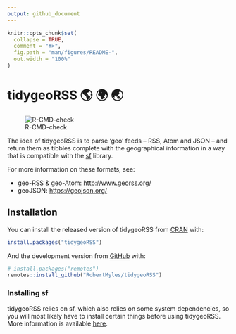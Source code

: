 ```yaml
---
output: github_document
---
```


<!-- README.md is generated from README.Rmd. Please edit that file -->

```r
knitr::opts_chunk$set(
  collapse = TRUE,
  comment = "#>",
  fig.path = "man/figures/README-",
  out.width = "100%"
)
```

# tidygeoRSS 🌎 🌍 🌏

![R-CMD-check](https://github.com/RobertMyles/tidygeoRSS/workflows/R-CMD-check/badge.svg)

The idea of tidygeoRSS is to parse 'geo' feeds -- RSS, Atom and JSON -- and return them as tibbles complete with the geographical information in a way that is compatible with the [sf](https://r-spatial.github.io/sf/articles/sf1.html) library. 

For more information on these formats, see: 

- geo-RSS & geo-Atom: [http://www.georss.org/](http://www.georss.org/)  
- geoJSON: [https://geojson.org/](https://geojson.org/)

## Installation

You can install the released version of tidygeoRSS from [CRAN](https://CRAN.R-project.org) with:

``` r
install.packages("tidygeoRSS")
```

And the development version from [GitHub](https://github.com/) with:

```r
# install.packages("remotes")
remotes::install_github("RobertMyles/tidygeoRSS")
```

### Installing sf

tidygeoRSS relies on sf, which also relies on some system dependencies, so you will most likely have to install certain things before using tidygeoRSS. More information is available [here](https://r-spatial.github.io/sf/index.html#installing). 

